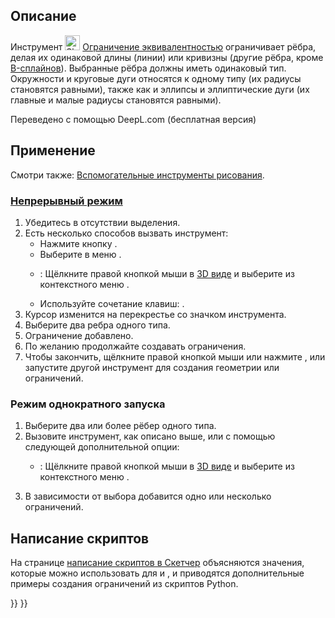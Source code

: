 <languages/>

{{Docnav/ru
|[[Sketcher_ConstrainTangent/ru|Ограничить касательную или коллинеарность]]
|[[Sketcher_ConstrainSymmetric/ru|Ограничить симметричность]]
|[[Sketcher_Workbench/ru|Скетчер]]
|IconL=Sketcher_ConstrainTangent.svg
|IconR=Sketcher_ConstrainSymmetric.svg
|IconC=Workbench_Sketcher.svg
}}

{{GuiCommand/ru
|Name/ru=Скетчер Ограничение эквивалентностью
|Name=Sketcher ConstrainEqual
|MenuLocation=Эскиз → Ограничения эскиза → Ограничение эквивалентностью
|Workbenches=[[Sketcher_Workbench/ru|Скетчер]]
|Shortcut={{KEY|E}}
|SeeAlso=
}}

<span id="Description"></span>
== Описание ==

Инструмент [[Image:Sketcher_ConstrainEqual.svg|24px]] [[Sketcher_ConstrainEqual/ru|Ограничение эквивалентностью]] ограничивает рёбра, делая их одинаковой длины (линии) или кривизны (другие рёбра, кроме [[Sketcher_CreateBSpline/ru|B-сплайнов]]). Выбранные рёбра должны иметь одинаковый тип. Окружности и круговые дуги относятся к одному типу (их радиусы становятся равными), также как и эллипсы и эллиптические дуги (их главные и малые радиусы становятся равными).

Переведено с помощью DeepL.com (бесплатная версия)

<span id="Usage"></span>
== Применение ==

Смотри также: [[Sketcher_Workbench/ru#Drawing_aids|Вспомогательные инструменты рисования]].

<span id="Continue_mode"></span>
=== [[Sketcher_Workbench/ru#Continue_modes|Непрерывный режим]] ===

# Убедитесь в отсутствии выделения.
# Есть несколько способов вызвать инструмент:
#* Нажмите кнопку {{Button|[[Image:Sketcher_ConstrainEqual.svg|16px]] [[Sketcher_ConstrainEqual/ru|Ограничение эквивалентностью]]}}.
#* Выберите в меню {{MenuCommand|Эскиз → Ограничения эскиза → [[Image:Sketcher_ConstrainEqual.svg|16px]] Ограничение эквивалентностью}}.
#* {{Version/ru|1.0}}: Щёлкните правой кнопкой мыши в [[3D_view/ru|3D виде]] и выберите из контекстного меню {{MenuCommand|Ограничение → [[Image:Sketcher_ConstrainEqual.svg|16px]] Ограничение эквивалентностью}}.
#* Используйте сочетание клавиш: {{KEY|E}}.
# Курсор изменится на перекрестье со значком инструмента.
# Выберите два ребра одного типа.
# Ограничение добавлено.
# По желанию продолжайте создавать ограничения.
# Чтобы закончить, щёлкните правой кнопкой мыши или нажмите {{KEY|Esc}}, или запустите другой инструмент для создания геометрии или ограничений.

<span id="Run-once_mode"></span>
=== Режим однократного запуска ===

<div class="mw-translate-fuzzy">
# Выберите два или более рёбер одного типа.
# Вызовите инструмент, как описано выше, или с помощью следующей дополнительной опции:
#* {{Version/ru|1.0}}: Щёлкните правой кнопкой мыши в [[3D_view/ru|3D виде]] и выберите из контекстного меню {{MenuCommand|[[Image:Sketcher_ConstrainEqual.svg|16px]] Ограничение эквивалентностью}}.
# В зависимости от выбора добавится одно или несколько ограничений.
</div>

<span id="Scripting"></span>
== Написание скриптов ==

{{Code|code=Sketch.addConstraint(Sketcher.Constraint('Equal', Edge1, Edge2))}}

На странице [[Sketcher_scripting/ru|написание скриптов в Скетчер]] объясняются значения, которые можно использовать для {{incode|Edge1}} и {{incode|Edge2}}, и приводятся дополнительные примеры создания ограничений из скриптов Python.


{{Docnav/ru
|[[Sketcher_ConstrainTangent/ru|Ограничить касательную или коллинеарность]]
|[[Sketcher_ConstrainSymmetric/ru|Ограничить симметричность]]
|[[Sketcher_Workbench/ru|Скетчер]]
|IconL=Sketcher_ConstrainTangent.svg
|IconR=Sketcher_ConstrainSymmetric.svg
|IconC=Workbench_Sketcher.svg
}}

{{Sketcher_Tools_navi{{#translation:}}}}
{{Userdocnavi{{#translation:}}}}